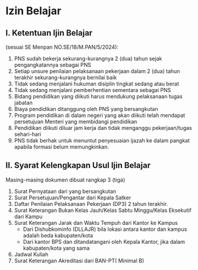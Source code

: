 # Izin Belajar

## I.	Ketentuan Ijin Belajar
(sesuai SE Menpan NO.SE/18/M.PAN/5/2024):

1. PNS sudah bekerja sekurang-kurangnya 2 (dua) tahun sejak pengangkatannya sebagai PNS
2. Setiap unsure penilaian pelaksanaan pekerjaan dalam 2 (dua) tahun terakhir sekurang-kurangnya bernilai baik
3. Tidak sedang menjalani hukuman disiplin tingkat sedang atau berat
4.	Tidak sedang menjalani pemberhentian sementara sebagai PNS
5.	Bidang pendidikan yang diikuti harus mendukung pelaksanaan tugas jabatan
6.	Biaya pendidikan ditanggung oleh PNS yang bersangkutan
7.	Program pendidikan di dalam negeri yang akan diikuti telah mendapat persetujuan Menteri yang membidangi pendidikan
8.	Pendidikan diikuti diluar jam kerja dan tidak menganggu pekerjaan/tugas sehari-hari
9.	PNS tidak berhak untuk menuntut penyesuaian ijazah ke dalam pangkat apabila formasi belum memungkinkan.

## II.	Syarat Kelengkapan Usul Ijin Belajar

Masing-masing dokumen dibuat rangkap 3 (tiga)
1)	Surat Pernyataan dari yang bersangkutan
2)	Surat Persetujuan/Pengantar dari Kepala Satker
3)	Daftar Penilaian Pelaksanaan Pekerjaan (DP3) 2 tahun terakhir.
4)	Surat Keterangan Bukan Kelas Jauh/Kelas Sabtu Minggu/Kelas Eksekutif dari Kampu
5)	Surat Keterangan Jarak dan Waktu Tempuh dari Kantor ke Kampus
    *	Dari Dishubkominfo (DLLAJR) bila lokasi antara kantor dan kampus adalah beda   kabupaten/kota
    *	Dari kantor BPS dan ditandatangani oleh Kepala Kantor, jika dalam kabupaten/kota yang sama
6)	Jadwal Kuliah
7)	Surat Keterangan Akreditasi dari BAN-PT( Minimal B)
